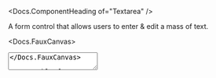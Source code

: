 


<Meta of={Stories} />

<Docs.ComponentHeading of="Textarea" />

A form control that allows users to enter & edit a mass of text.

<Docs.FauxCanvas>
  <Textarea placeholder="Type something!" />
</Docs.FauxCanvas>

<Docs.TableOfContents />

<Docs.Props of={Stories} nativeBase="textarea" wrapper="Field" />
<Docs.ControlStates of={Stories} valuable />

## Controlling the height

Minimum vertical sizing of textareas is done via the `rows` prop (the default is
2 rows). The <Docs of="Textarea" /> will automatically grow up to the `maxRows`
prop to accomodate the value (the default is 10 rows). For an unbounded height,
you can use `maxRows={Infinity}`.

<Canvas of={Stories.AutoResizableHeight} sourceState="shown" />

For a fixed height, use the same value for `rows` and `maxRows`.

<Canvas of={Stories.FixedHeight} sourceState="shown" />

To prevent the user from being able to resize the <Docs of="Textarea" />
manually, use the `disableManualResize` prop.

<Canvas of={Stories.DisableManualResize} sourceState="shown" />

<Docs.Sizers of={Stories} wrapper="Field" />

<Docs.FormLibraryCompatibility
  of={Stories}
  fieldName="ironSpecs"
  initialValue={`115x Dynamic Gold\n7 iron: 37.5” finished\n7 iron: 62.5° lie angle`}
  componentProps={{
    label: 'Iron specs',
    hint: 'Try editting me!',
  }}
/>
